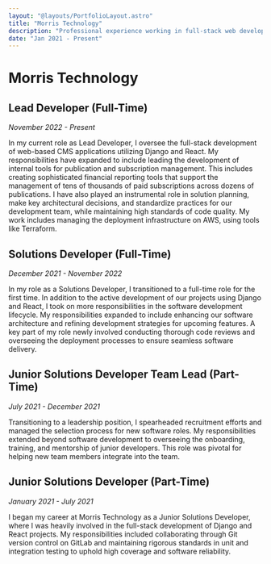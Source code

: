 ```yaml
---
layout: "@layouts/PortfolioLayout.astro"
title: "Morris Technology"
description: "Professional experience working in full-stack web development."
date: "Jan 2021 - Present"
---
```


# Morris Technology


## Lead Developer (Full-Time)
_November 2022 - Present_

In my current role as Lead Developer, I oversee the full-stack development of web-based CMS applications utilizing Django and React.
My responsibilities have expanded to include leading the development of internal tools for publication and subscription management.
This includes creating sophisticated financial reporting tools that support the management of tens of thousands of paid
subscriptions across dozens of publications. I have also played an instrumental role in solution planning, make key architectural
decisions, and standardize practices for our development team, while maintaining high standards of code quality.
My work includes managing the deployment infrastructure on AWS, using tools like Terraform.

## Solutions Developer (Full-Time)
_December 2021 - November 2022_

In my role as a Solutions Developer, I transitioned to a full-time role for the first time. In addition to the active
development of our projects using Django and React, I took on more responsibilities in the software development lifecycle.
My responsibilities expanded to include enhancing our software architecture and refining development strategies for upcoming features.
A key part of my role newly involved conducting thorough code reviews and overseeing the deployment processes to ensure seamless software delivery.

## Junior Solutions Developer Team Lead (Part-Time)
_July 2021 - December 2021_

Transitioning to a leadership position, I spearheaded recruitment efforts and managed the selection
process for new software roles. My responsibilities extended beyond software development to overseeing
the onboarding, training, and mentorship of junior developers. This role was pivotal for helping new
team members integrate into the team.


## Junior Solutions Developer (Part-Time)
_January 2021 - July 2021_

I began my career at Morris Technology as a Junior Solutions Developer, where I was heavily involved in the
full-stack development of Django and React projects. My responsibilities included collaborating through Git version control
on GitLab and maintaining rigorous standards in unit and integration testing to uphold high coverage and software reliability.
